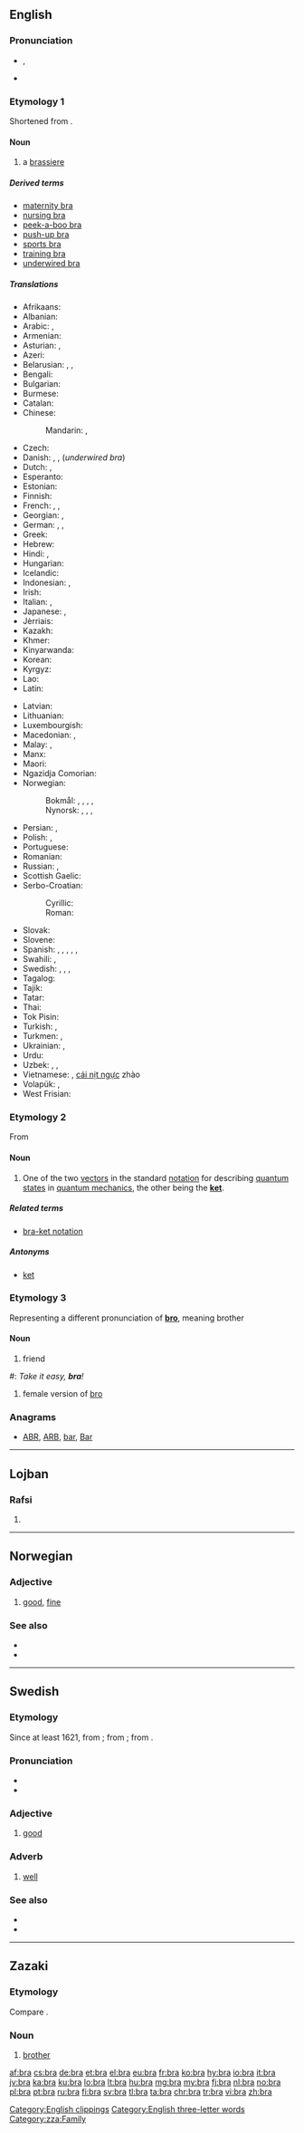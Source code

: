 {{also|brà|brá}}
==English==

===Pronunciation===
* {{enPR|brä}}, {{IPA|/brɑː/|lang=en}}
* {{rhymes|ɑː|lang=en}}

===Etymology 1===
Shortened from {{term|brassiere|lang=en}}.

====Noun====
{{wikipedia|Brassiere}}
{{en-noun}}

# a [[brassiere]]

=====Derived terms=====
* [[maternity bra]]
* [[nursing bra]]
* [[peek-a-boo bra]]
* [[push-up bra]]
* [[sports bra]]
* [[training bra]]
* [[underwired bra]]

=====Translations=====
{{trans-top|brassiere}}
* Afrikaans: {{t|af|beha}}
* Albanian: {{t|sq|gjimbajtëse|f}}
* Arabic: {{t|ar|حمالة صدر|f|tr=ḥammāla ṣadr}}, {{t|ar|مشد صدر|m|tr=míšadd ṣadr}}
* Armenian: {{t|hy|կրծկալ|tr=krtskal}}
* Asturian: {{t|ast|apertador|m}}, {{t|ast|sostén|m}}
* Azeri: {{t|az|lifçik}}
* Belarusian: {{t|be|бюстгальтар|m|tr=bjusthálʹtar|sc=Cyrl}}, {{t|be|станік|m|tr=stánik|sc=Cyrl}}, {{t|be|ліфчык|m|tr=lífčyk|sc=Cyrl}}
* Bengali: {{t|bn|বক্ষবন্ধনী|tr=bôkshôbôndhôni|sc=Beng}}
* Bulgarian: {{t+|bg|сутиен|m|tr=sutién}}
* Burmese: {{t+|my|ဘရာစီယာ|tr=ba̱ ra si ja|sc=Mymr}}
* Catalan: {{t|ca|sostenidor|m}}
* Chinese:
*: Mandarin: {{t+|cmn|奶罩|tr=nǎizhào|sc=Hani}}, {{t+|cmn|胸罩|tr=xiōngzhào|sc=Hani}}
* Czech: {{t+|cs|podprsenka|f}}
* Danish: {{t+|da|brystholder}}, {{t+|da|bh|c}}, (''underwired bra'') {{t|da|bøjle-bh|c}}
* Dutch: {{t+|nl|bustehouder|m}}, {{t+|nl|beha|m}}
* Esperanto: {{t|eo|mamzono}}<!--this belongs in the entry for the Esperanto word, not here: (literally: breast belt)-->
* Estonian: {{t+|et|rinnahoidja}}
* Finnish: {{t+|fi|rintaliivit|p}}
* French: {{t+|fr|soutien-gorge|m}}, {{qualifier|popular}} {{t+|fr|soutif}}, {{qualifier|dated}} {{t+|fr|brassière|f}}
* Georgian: {{t|ka|ლიფი|tr=lip'i|sc=Geor}}, {{t|ka|აზღუდი|tr=azḡudi|sc=Geor}}
* German: {{t+|de|Büstenhalter|m}}, {{qualifier|abbreviation}} {{t+|de|BH|m}}, {{qualifier|colloquial}} {{t|de|Busenhalter|m}}
* Greek: {{t+|el|στηθόδεσμος|m|tr=stithódesmos}}
* Hebrew: {{t|he|חזייה|f|tr=khaziyá}}
* Hindi: {{t|hi|ब्रेजिअर|tr=breji'ar|sc=Deva}}, {{t|hi|ब्रा|tr=brā|sc=Deva}}
* Hungarian: {{t+|hu|melltartó}}
* Icelandic: {{t|is|brjóstahaldari}}
* Indonesian: {{t+|id|kutang}}, {{t+|id|beha}}
* Irish: {{t+|ga|cíochbheart|m}}
* Italian: {{t+|it|reggiseno|m}}, {{t+|it|reggipetto|m}}
* Japanese: {{t|ja|ブラ|tr=bura}}, {{t|ja|ブラジャー|tr=burajā}}
* Jèrriais: {{t|roa-jer|brâssiéthe|f}}
* Kazakh: {{t|kk|лифчик|tr=lïfçïk|sc=Cyrl}}
* Khmer: {{t|km|ឤវទនាប់|tr=aow dtroh-noep}}
* Kinyarwanda: {{t|rw|isutiye}}
* Korean: {{t+|ko|브래지어|sc=Hang}}
* Kyrgyz: {{t|ky|лифчик|tr=lifçik|sc=Cyrl}}
* Lao: {{t+|lo|ເສື້ອຊ້ອນ|tr=sư̄a sǭn|sc=Laoo}}
* Latin: {{t|la|strophium|n}}
{{trans-mid}}
* Latvian: {{t|lv|krūšturis|m}}
* Lithuanian: {{t|lt|liemenėlė|f}}
* Luxembourgish: {{t|lb|Soutien|m}}
* Macedonian: {{t|mk|градник|m|tr=grádnik}}, {{t|mk|прслук|m|tr=p'rsluk}}
* Malay: {{t|ms|bra}}, {{t|ms|coli}}
* Manx: {{t|gv|coodagh keeagh}}
* Maori: {{t|mi|pari}}
* Ngazidja Comorian: {{t|zdj|katshiri}}
* Norwegian: 
*: Bokmål: {{t|nb|brystholder|m}}, {{t|nb|bysteholder|m}}, {{t|nb|behå|m}}, {{t+|nb|BH|m}}, {{t|nb|bh|m}}
*: Nynorsk: {{t|nn|brysthaldar|m}}, {{t|nn|bystehaldar|m}}, {{t|nn|behå|m}}, {{t+|no|BH|m}}
* Persian: {{t+|fa|پستان بند|tr=pestân band}}, {{t+|fa|سوتین|tr=sutiyan|sc=fa-Arab}}
* Polish: {{t+|pl|biustonosz|m}}, {{t+|pl|stanik|m}}
* Portuguese: {{t+|pt|sutiã|m}}
* Romanian: {{t+|ro|sutien|n}}
* Russian: {{t+|ru|бюстгальтер|m|tr=bjustgálʹter}}, {{t+|ru|лифчик|m|tr=lífčik}}
* Scottish Gaelic: {{t|gd|uchd-aodach|m}}
* Serbo-Croatian:
*: Cyrillic: {{t|sh|грудњак|m|sc=Cyrl}}
*: Roman: {{t+|sh|grudnjak|m}}
* Slovak: {{t|sk|podprsenka|f}}
* Slovene: {{t+|sl|nedrček|m}}
* Spanish: {{t|es|ajustador|m}} {{qualifier|Cuba}}, {{t|es|brasier|m}} {{qualifier|Central America|Colombia|Dominican Republic|Mexico|Puerto Rico}}, {{t|es|corpiño|m}} {{qualifier|Argentina|Paraguay|Uruguay}}, {{t+|es|sostén|m}} {{qualifier|now especially Bolivia|Chile|Ecuador|Venezuela}}, {{t|es|soutien|m}} {{qualifier|Uruguay}}, {{t|es|sujetador|m}} {{qualifier|Spain}}
* Swahili: {{t+|sw|sindiria}}, {{t+|sw|kanchiri}}
* Swedish: {{t+|sv|behå}}, {{t+|sv|bh|c}}, {{t|sv|bysthållare}}, {{t|sv|brösthållare}}
* Tagalog: {{t+|tl|bra}}
* Tajik: {{t|tg|лифчик|tr=lifčik|sc=Cyrl}}
* Tatar: {{t+|tt|күкрәкчә|tr=kükräkçä|sc=Cyrl}}
* Thai: {{t|th|เครื่องยกทรง|tr=krêuang yók song}}
* Tok Pisin: {{t|tpi|banis bilong susu}}
* Turkish: {{t+|tr|sütyen}}, {{t+|tr|sutyen}}
* Turkmen: {{t|tk|göwüslik}}, {{t|tk|lifçik}}
* Ukrainian: {{t+|uk|бюстгальтер|m|tr=bjusthálʹter|sc=Cyrl}}, {{t|uk|ліфчик|m|tr=lífčyk|sc=Cyrl}}
* Urdu: {{t|ur|برا|tr=brā|sc=ur-Arab}}
* Uzbek: {{t|uz|siynaband}}, {{t|uz|ko'krakpech}}, {{t|uz|lifchik}}
* Vietnamese: {{t|vi|cái xú chiên}}, [[cái nịt ngực]] zhào
* Volapük: {{t|vo|dögipolian}}, {{t|vo|dögistütian}}
* West Frisian: {{t|fy|boarststipe}}
{{trans-bottom}}

[[Category:English clippings]]

===Etymology 2===
From {{term|bracket|lang=en}}

====Noun====
{{wikipedia|Bra-ket_notation}}
{{en-noun}}

# {{context|physics|lang=en}} One of the two [[vector]]s in the standard [[notation]] for describing [[quantum state]]s in [[quantum mechanics]], the other being the '''[[ket]]'''.

=====Related terms=====
* [[bra-ket notation]]

=====Antonyms=====
* [[ket]]

===Etymology 3===
Representing a different pronunciation of '''[[bro]]''', meaning brother

====Noun====
{{en-noun}}

# {{context|slang|lang=en}} friend<!--, used in lieu of the cockney or Australian "mate", also thought to be another way of saying of "bro," which is short for brother-->
<!--One (grammatically correct) example is sufficient: #: ''Wha'ppening '''bra'''?''-->
#: ''Take it easy, '''bra'''!''
# {{context|slang|lang=en}} female version of [[bro]]

===Anagrams===
* [[ABR#English|ABR]],  [[ARB#English|ARB]],  [[bar#English|bar]], [[Bar#English|Bar]]

[[Category:English three-letter words]]

----

==Lojban==

===Rafsi===
{{jbo-rafsi}}

# {{jbo-rafsi of|barda}}

----

==Norwegian==

===Adjective===
{{no-adj}}

# [[good]], [[fine]]

===See also===
* {{l/no|god}}
* {{l/no|vel}}

----

==Swedish==

===Etymology===
Since at least 1621, from {{term|braf||good, brave|lang=sv}}; from {{etyl|de|sv}} {{term|brav|lang=de}}; from {{etyl|fr|sv}} {{term|brave|lang=fr}}.

===Pronunciation===
* {{audio|Sv-bra.ogg|audio|lang=sv}}
* {{IPA|/brɑː/|lang=sv}}

===Adjective===
{{sv-adj|bättre|bäst}}

# [[good]]

===Adverb===
{{sv-adv|bättre|bäst}}

# [[well]]

===See also===
* {{l/sv|väl}}
* {{l/sv|god}}

----

==Zazaki==

===Etymology===
Compare {{etyl|fa|-}} {{term|sc=fa-Arab|برادر|tr=barâdar|lang=fa}}. 
===Noun===
{{head|zza|noun}}

# [[brother]]

[[Category:zza:Family]] 

[[af:bra]]
[[cs:bra]]
[[de:bra]]
[[et:bra]]
[[el:bra]]
[[eu:bra]]
[[fr:bra]]
[[ko:bra]]
[[hy:bra]]
[[io:bra]]
[[it:bra]]
[[jv:bra]]
[[ka:bra]]
[[ku:bra]]
[[lo:bra]]
[[lt:bra]]
[[hu:bra]]
[[mg:bra]]
[[my:bra]]
[[fj:bra]]
[[nl:bra]]
[[no:bra]]
[[pl:bra]]
[[pt:bra]]
[[ru:bra]]
[[fi:bra]]
[[sv:bra]]
[[tl:bra]]
[[ta:bra]]
[[chr:bra]]
[[tr:bra]]
[[vi:bra]]
[[zh:bra]]